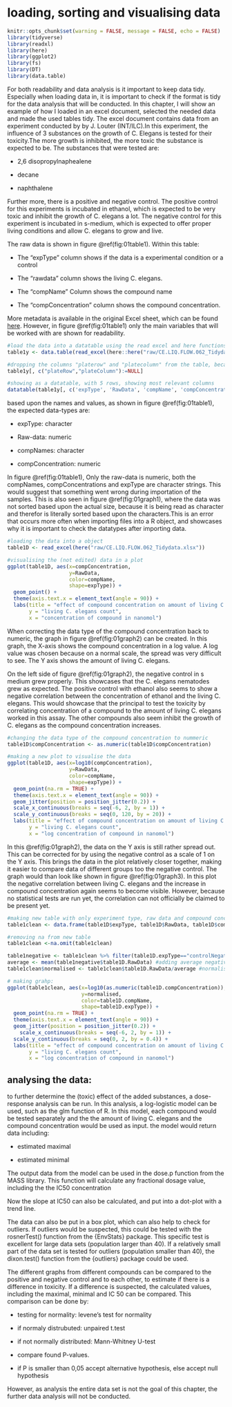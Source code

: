 # loading, sorting and visualising data 

```r
knitr::opts_chunk$set(warning = FALSE, message = FALSE, echo = FALSE)
library(tidyverse) 
library(readxl)
library(here)
library(ggplot2)
library(fs)
library(DT)
library(data.table)
```

For both readability and data analysis is it important to keep data tidy. Especially when loading data in, it is important to check if the format is tidy for the data analysis that will be conducted. In this chapter, I will show an example of how I loaded in an excel document, selected the needed data and made the used tables tidy. The excel document contains data from an experiment conducted by  by J. Louter (INT/ILC).In this experiment, the influence of 3 substances on the growth of C. Elegans is tested for their toxicity.The more growth is inhibited, the more toxic the substance is expected to be. The substances that were tested are: 

- 2,6 disopropylnaphealene 

- decane 

- naphthalene

Further more, there is a positive and negative control. The positive control for this experiments is incubated in ethanol, which is expected to be very toxic and inhibit the growth of C. elegans a lot. The negative control for this experiment is incubated in s-medium, which is expected to offer proper living conditions and allow C. elegans to grow and live. 

The raw data is shown in figure \@ref(fig:01table1). Within this table: 

- The "expType" column shows if the data is a experimental condition or a control

- The "rawdata" column shows the living C. elegans. 

- The "compName" Column shows the compound name 

- The "compConcentration" column shows the compound concentration. 

More metadata is available in the original Excel sheet, which can be found [here](https://view.officeapps.live.com/op/view.aspx?src=https%3A%2F%2Fraw.githubusercontent.com%2FDataScienceILC%2Ftlsc-dsfb26v-20_workflows%2Fmain%2Fdata%2FCE.LIQ.FLOW.062_Tidydata.xlsx&wdOrigin=BROWSELINK). However, in figure \@ref(fig:01table1) only the main variables that will be worked with are shown for readability.  

```r
#load the data into a datatable using the read excel and here functions
table1y <- data.table(read_excel(here::here("raw/CE.LIQ.FLOW.062_Tidydata.xlsx")))

#dropping the columns "platerow" and "platecolumn" from the table, because manual inspection showed that  these columns were empty 
table1y[, c("plateRow","plateColumn"):=NULL]

#showing as a datatable, with 5 rows, showing most relevant columns
datatable(table1y[, c('expType', 'RawData', 'compName', 'compConcentration')], options  = list(pageLength = 5))
```

based upon the names and values, as shown in figure \@ref(fig:01table1), the expected data-types are: 

- expType: character 

- Raw-data: numeric

- compNames: character 

- compConcentration: numeric 

In figure \@ref(fig:01table1), Only the raw-data is numeric, both the compNames, compConcentrations and expType are character strings. This would suggest that something went wrong during importation of the samples. This is also seen in figure \@ref(fig:01graph1), where the data was not sorted based upon the actual size, because it is being read as character and therefor is literally sorted based upon the characters.This is an error that occurs more often when importing files into a R object, and showcases why it is important to check the datatypes after importing data. 

```r
#loading the data into a object 
table1D <- read_excel(here("raw/CE.LIQ.FLOW.062_Tidydata.xlsx"))

#visualising the (not edited) data in a plot
ggplot(table1D, aes(x=compConcentration, 
                    y=RawData, 
                    color=compName,
                    shape=expType)) +
  geom_point() + 
  theme(axis.text.x = element_text(angle = 90)) +
  labs(title = "effect of compound concentration on amount of living C. elegans", 
       y = "living C. elegans count", 
       x = "concentration of compound in nanomol")
```

 
When correcting the data type of the compound concentration back to numeric, the graph in figure \@ref(fig:01graph2) can be created. In this graph, the X-axis shows the compound concentration in a log value. A log value was chosen because on a normal scale, the spread was very difficult to see. The Y axis shows the amount of living C. elegans. 

On the left side of figure \@ref(fig:01graph2), the negative control in s medium grew properly. This showcases that the C. elegans nematodes grew as expected. The positive control with ethanol also seems to show a negative correlation between the concentration of ethanol and the living C. elegans. This would showcase that the principal to test the toxicity by correlating concentration of a compound to the amount of living C. elegans worked in this assay. The other compounds also seem inhibit the growth of C. elegans as the compound concentration increases. 

```r
#changing the data type of the compound concentration to nummeric 
table1D$compConcentration <- as.numeric(table1D$compConcentration)

#making a new plot to visualise the data 
ggplot(table1D, aes(x=log10(compConcentration), 
                    y=RawData, 
                    color=compName,
                    shape=expType)) +
  geom_point(na.rm = TRUE) + 
  theme(axis.text.x = element_text(angle = 90)) + 
  geom_jitter(position = position_jitter(0.2)) +
  scale_x_continuous(breaks = seq(-6, 2, by = 1)) + 
  scale_y_continuous(breaks = seq(0, 120, by = 20)) +
  labs(title = "effect of compound concentration on amount of living C. elegans", 
       y = "living C. elegans count", 
       x = "log concentration of compound in nanomol")
```

In this \@ref(fig:01graph2), the data on the Y axis is still rather spread out. This can be corrected for by using the negative control as a scale of 1 on the Y axis. This brings the data in the plot relatively closer together, making it easier to compare data of different groups too the negative control. The graph would than look like shown in figure \@ref(fig:01graph3). In this plot the negative correlation between living C. elegans and the increase in compound concentration again seems to become visible. However, because no statistical tests are run yet, the correlation can not officially be claimed to be present yet. 

```r
#making new table with only experiment type, raw data and compound concentration
table1clean <- data.frame(table1D$expType, table1D$RawData, table1D$compConcentration, table1D$compName)

#removing na from new table
table1clean <-na.omit(table1clean) 

table1negative <- table1clean %>% filter(table1D.expType=="controlNegative") #filtering negative control 
average <- mean(table1negative$table1D.RawData) #adding average negative control to object 
table1clean$normalised <- table1clean$table1D.RawData/average #normalising with average negative control as 1. 

# making grahp: 
ggplot(table1clean, aes(x=log10(as.numeric(table1D.compConcentration)), 
                        y=normalised, 
                        color=table1D.compName,
                        shape=table1D.expType)) +
  geom_point(na.rm = TRUE) + 
  theme(axis.text.x = element_text(angle = 90)) + 
  geom_jitter(position = position_jitter(0.2)) + 
    scale_x_continuous(breaks = seq(-6, 2, by = 1)) + 
  scale_y_continuous(breaks = seq(0, 2, by = 0.4)) +
  labs(title = "effect of compound concentration on amount of living C. elegans with normalised x axis", 
       y = "living C. elegans count", 
       x = "log concentration of compound in nanomol")
```

## analysing the data: 
to further determine the (toxic) effect of the added substances, a dose-response analysis can be run. In this analysis, a log-logistic model can be used, such as the glm function of R. In this model, each compound would be tested separately and the  the amount of living C. elegans and the compound concentration would be used as input. the model would return data including: 

- estimated maximal

- estimated minimal 

The output data from the model can be used in the dose.p function from the MASS library. This function  will calculate any fractional dosage value, including the the IC50 concentration 

Now the slope at IC50 can also be calculated, and put into a dot-plot with a trend line.  

The data can also be put in a box plot, which can also help to check for outliers. 
If outliers would be suspected, this could be tested with the rosnerTest() function from the {EnvStats} package. This specific test is excellent for large data sets (population larger than 40). If a relatively small part of the data set is tested for outliers (population smaller than 40), the dixon.test() function from the {outliers} package could be used.


The different graphs from different compounds can be compared to the positive and negative control and to each other, to estimate if there is a difference in toxicity. If a difference is suspected, the calculated values, including the maximal, minimal and IC 50 can be compared. This comparison can be done by: 

- testing for normality: levene's test for normality

- if normaly distrubuted: unpaired t.test 

- if not normally distributed: Mann-Whitney U-test 

- compare found P-values. 

- if P is smaller than 0,05 accept alternative hypothesis, else accept null hypothesis 

However, as analysis the entire data set is not the goal of this chapter, the further data analysis will not be conducted. 




